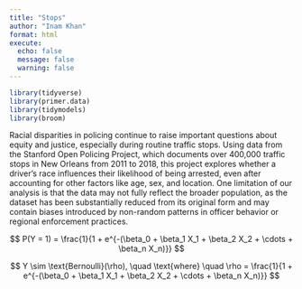 ```yaml
---
title: "Stops"
author: "Inam Khan"
format: html
execute: 
  echo: false
  message: false
  warning: false
---
```



```r
library(tidyverse)
library(primer.data)
library(tidymodels)
library(broom)
```

Racial disparities in policing continue to raise important questions about equity and justice, especially during routine traffic stops. Using data from the Stanford Open Policing Project, which documents over 400,000 traffic stops in New Orleans from 2011 to 2018, this project explores whether a driver's race influences their likelihood of being arrested, even after accounting for other factors like age, sex, and location.
One limitation of our analysis is that the data may not fully reflect the broader population, as the dataset has been substantially reduced from its original form and may contain biases introduced by non-random patterns in officer behavior or regional enforcement practices.

$$
P(Y = 1) = \frac{1}{1 + e^{-(\beta_0 + \beta_1 X_1 + \beta_2 X_2 + \cdots + \beta_n X_n)}}
$$

$$
Y \sim \text{Bernoulli}(\rho), \quad \text{where} \quad 
\rho = \frac{1}{1 + e^{-(\beta_0 + \beta_1 X_1 + \beta_2 X_2 + \cdots + \beta_n X_n)}}
$$
